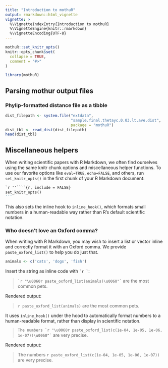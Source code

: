 ```yaml
---
title: "Introduction to mothuR"
output: rmarkdown::html_vignette
vignette: >
  %\VignetteIndexEntry{Introduction to mothuR}
  %\VignetteEngine{knitr::rmarkdown}
  %\VignetteEncoding{UTF-8}
---
```


```r
mothuR::set_knitr_opts()
knitr::opts_chunk$set(
  collapse = TRUE,
  comment = "#>"
)
```

```r
library(mothuR)
```

## Parsing mothur output files

### Phylip-formatted distance file as a tibble
 
```r
dist_filepath <- system.file("extdata",
                             "sample.final.thetayc.0.03.lt.ave.dist",
                             package = "mothuR")
dist_tbl <- read_dist(dist_filepath)
head(dist_tbl)
```

## Miscellaneous helpers

When writing scientific papers with R Markdown, we often find ourselves 
using the same knitr chunk options and miscellaneous helper functions.
To use our favorite options like `eval=TRUE`, `echo=FALSE`, and others,
run `set_knitr_opts()` in the first chunk of your R Markdown document:


````markdown
`r ''````{r, include = FALSE}
set_knitr_opts()
```
````

This also sets the inline hook to `inline_hook()`, which formats small numbers 
in a human-readable way rather than R's default scientific notation.

### Who doesn't love an Oxford comma?

When writing with R Markdown, you may wish to insert a list or vector 
inline and correctly format it with an Oxford comma. 
We provide `paste_oxford_list()` to help you do just that. 

```r
animals <- c('cats', 'dogs', 'fish')
```

Insert the string as inline code with `` `r ` ``:

> `` `r "\u0060r paste_oxford_list(animals)\u0060"` `` are the most common pets.

Rendered output:

> `r paste_oxford_list(animals)` are the most common pets.

It uses `inline_hook()` under the hood to automatically format numbers
to a human-readable format, rather than display in scientific notation.

> `` The numbers `r "\u0060r paste_oxford_list(c(1e-04, 1e-05, 1e-06, 1e-07))\u0060"` `` are very precise.

Rendered output:

> The numbers `r paste_oxford_list(c(1e-04, 1e-05, 1e-06, 1e-07))` are very precise.

